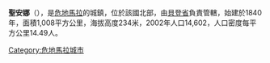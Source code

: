 '''聖安娜'''（{{lang-es|Santa Ana}}），是[[危地馬拉|危地馬拉]]的城鎮，位於該國北部，由[[貝登省|貝登省]]負責管轄，始建於1840年，面積1,008平方公里，海拔高度234米，2002年人口14,602，人口密度每平方公里14.49人。

{{coord|16|48|N|89|49|W|source:kolossus-eswiki|display=title}}

{{Guatemala-geo-stub}}
[[Category:危地馬拉城市|Category:危地馬拉城市]]